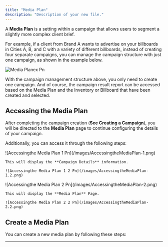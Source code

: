 ```yaml
---
title: "Media Plan"
description: "Description of your new file."
---
```


A **Media Plan** is a setting within a campaign that allows users to segment a slightly more complex client brief.

For example, if a client from Brand A wants to advertise on your billboards in Cities A, B, and C with a variety of different billboards, instead of creating four separate campaigns, you can manage the campaign structure with just one campaign, as shown in the example below.

![Media Planex Pn](/images/MediaPlanex.png)

With the campaign management structure above, you only need to create one campaign. And of course, the campaign result report can be accessed based on the Media Plan and the Inventory or Billboard that have been created and selected.

## Accessing the Media Plan

After completing the campaign creation (**See Creating a Campaign**), you will be directed to the **Media Plan** page to continue configuring the details of your campaign.

Additionally, you can access it through the following steps:

<Steps>
  <Step title="Click the 'Campaign Name'">
    ![Accessingthe Media Plan 1 Pn](/images/AccessingtheMediaPlan-1.png)

    This will display the **Campaign Details** information.

    ![Accessingthe Media Plan 1 2 Pn](/images/AccessingtheMediaPlan-1.2.png)
  </Step>
  <Step title="Click 'Media Plan' Tab">
    ![Accessingthe Media Plan 2 Pn](/images/AccessingtheMediaPlan-2.png)

    This will display the **Media Plan** Page.

    ![Accessingthe Media Plan 2 2 Pn](/images/AccessingtheMediaPlan-2.2.png)
  </Step>
</Steps>

## Create a Media Plan

You can create a new media plan by following these steps:

---